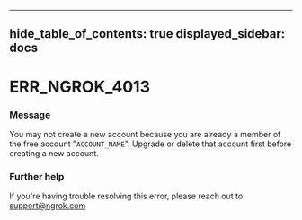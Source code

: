 

---
hide_table_of_contents: true
displayed_sidebar: docs
---


# ERR_NGROK_4013

### Message
You may not create a new account because you are already a member of the free account "`ACCOUNT_NAME`". Upgrade or delete that account first before creating a new account.

<ErrorDetails error="err_ngrok_4013" />



### Further help
If you're having trouble resolving this error, please reach out to [support@ngrok.com](mailto:support@ngrok.com?subject=Help%20with%20ERR_NGROK_4013)


